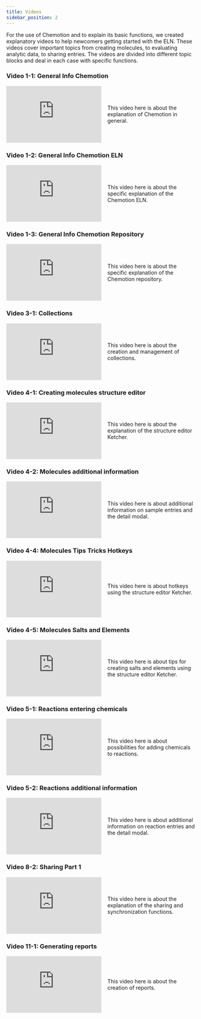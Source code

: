 ```yaml
---
title: Videos
sidebar_position: 2
---
```


For the use of Chemotion and to explain its basic functions, we created explanatory videos to help newcomers getting started with the ELN. These videos cover important topics from creating molecules, to evaluating analytic data, to sharing entries. The videos are divided into different topic blocks and deal in each case with specific functions. 


### Video 1-1: General Info Chemotion

<div style="display: flex; align-items: center;">
  <iframe src="https://www.youtube.com/embed/MnOcKV-MTTg" frameborder="0" allowfullscreen style="width: 50%; height: auto;"></iframe>
  <p style="margin-left: 1rem;">This video here is about the explanation of Chemotion in general.</p>
</div>


### Video 1-2: General Info Chemotion ELN

<div style="display: flex; align-items: center;">
  <iframe src="https://www.youtube.com/embed/KOFuYUbpvs8" frameborder="0" allowfullscreen style="width: 50%; height: auto;"></iframe>
  <p style="margin-left: 1rem;">This video here is about the specific explanation of the Chemotion ELN.</p>
</div>


### Video 1-3: General Info Chemotion Repository

<div style="display: flex; align-items: center;">
  <iframe src="https://www.youtube.com/embed/lkx1zIAKmsc" frameborder="0" allowfullscreen style="width: 50%; height: auto;"></iframe>
  <p style="margin-left: 1rem;">This video here is about the specific explanation of the Chemotion repository.</p>
</div>


### Video 3-1: Collections

<div style="display: flex; align-items: center;">
  <iframe src="https://www.youtube.com/embed/D58wokWJJyw" frameborder="0" allowfullscreen style="width: 50%; height: auto;"></iframe>
  <p style="margin-left: 1rem;">This video here is about the creation and management of collections.</p>
</div>


### Video 4-1: Creating molecules structure editor

<div style="display: flex; align-items: center;">
  <iframe src="https://www.youtube.com/embed/DfuROUkMi6w" frameborder="0" allowfullscreen style="width: 50%; height: auto;"></iframe>
  <p style="margin-left: 1rem;">This video here is about the explanation of the structure editor Ketcher.</p>
</div>


### Video 4-2: Molecules additional information

<div style="display: flex; align-items: center;">
  <iframe src="https://www.youtube.com/embed/DMelQm8N-YI" frameborder="0" allowfullscreen style="width: 50%; height: auto;"></iframe>
  <p style="margin-left: 1rem;">This video here is about additional information on sample entries and the detail modal.</p>
</div>


### Video 4-4: Molecules Tips Tricks Hotkeys

<div style="display: flex; align-items: center;">
  <iframe src="https://www.youtube.com/embed/m9YiWZ0D_As" frameborder="0" allowfullscreen style="width: 50%; height: auto;"></iframe>
  <p style="margin-left: 1rem;">This video here is about hotkeys using the structure editor Ketcher.</p>
</div>


### Video 4-5: Molecules Salts and Elements

<div style="display: flex; align-items: center;">
  <iframe src="https://www.youtube.com/embed/uUaMleK2qiw" frameborder="0" allowfullscreen style="width: 50%; height: auto;"></iframe>
  <p style="margin-left: 1rem;">This video here is about tips for creating salts and elements using the structure editor Ketcher.</p>
</div>


### Video 5-1: Reactions entering chemicals

<div style="display: flex; align-items: center;">
  <iframe src="https://www.youtube.com/embed/UfaB-1Cb784" frameborder="0" allowfullscreen style="width: 50%; height: auto;"></iframe>
  <p style="margin-left: 1rem;">This video here is about possibilities for adding chemicals to reactions.</p>
</div>


### Video 5-2: Reactions additional information

<div style="display: flex; align-items: center;">
  <iframe src="https://www.youtube.com/embed/8x9OYYLl4SU" frameborder="0" allowfullscreen style="width: 50%; height: auto;"></iframe>
  <p style="margin-left: 1rem;">This video here is about additional information on reaction entries and the detail modal.</p>
</div>


### Video 8-2: Sharing Part 1

<div style="display: flex; align-items: center;">
  <iframe src="https://www.youtube.com/embed/lyloDS8B8rE" frameborder="0" allowfullscreen style="width: 50%; height: auto;"></iframe>
  <p style="margin-left: 1rem;">This video here is about the explanation of the sharing and synchronization functions.</p>
</div>


### Video 11-1: Generating reports

<div style="display: flex; align-items: center;">
  <iframe src="https://www.youtube.com/embed/2IyBv4ggj-8" frameborder="0" allowfullscreen style="width: 50%; height: auto;"></iframe>
  <p style="margin-left: 1rem;">This video here is about the creation of reports.</p>
</div>
